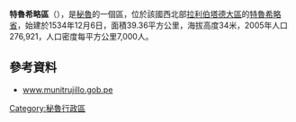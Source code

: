 '''特魯希略區'''（{{lang-es|Distrito de Trujillo}}），是[[秘魯|秘魯]]的一個區，位於該國西北部[[拉利伯塔德大區|拉利伯塔德大區]]的[[特魯希略省|特魯希略省]]，始建於1534年12月6日，面積39.36平方公里，海拔高度34米，2005年人口276,921，人口密度每平方公里7,000人。

==參考資料==
*[http://www.munitrujillo.gob.pe www.munitrujillo.gob.pe] {{Wayback|url=http://www.munitrujillo.gob.pe/ |date=20131030180225 }}

{{coord|8|10|S|79|01|W|type:city_source:kolossus-eswiki|display=title}}

{{Peru-geo-stub}}
[[Category:秘魯行政區|Category:秘魯行政區]]